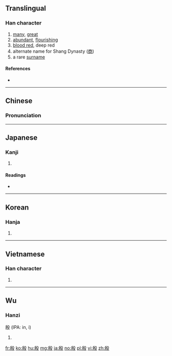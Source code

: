 ==Translingual==

===Han character===
{{Han char|rn=79|rad=殳|as=06|sn=10|four=27247|canj=HSHNE|ids=⿰㐆殳}}

# [[many]], [[great]]
# [[abundant]], [[flourishing]]
# [[blood red]], deep red
# alternate name for Shang Dynasty ([[商]])
# a rare [[surname]]

====References====
* {{Han ref|kx=0585.020|dkj=16627|dj=0977.190|hdz=32156.040|uh=6BB7|ud=27575|bh=AEEF|bd=44783}}

----

==Chinese==
{{zh-forms}}

===Pronunciation===
{{zh-pron
|m=yīn,yān
|c=jan1,jan2,jin1
|mc=y
|oc=y
|ma=
|cat=pron,a,v
}}

----

==Japanese==

===Kanji===
{{ja-kanji|grade=|rs=殳06}}

# {{defn|lang=ja|sort=殳06}}

====Readings====
* {{ja-readings|on=[[いん]] (in), [[あん]] (an)|kun=[[さかん]] (sakan)}}

----

==Korean==

===Hanja===
{{ko-hanja|hangeul=[[은]], [[안]]|eumhun=|rv=eun, an|mr=ŭn, an|y=un, an}}

# {{defn|lang=ko|sort=殳06}}

----

==Vietnamese==

===Han character===
{{vi-hantu|[[ân]]|rs=殳06}}

# {{defn|lang=vi|sort=殳06}}

----

==Wu==

===Hanzi===
殷 (IPA: in, i)

# {{defn|lang=wuu}}

[[fr:殷]]
[[ko:殷]]
[[hu:殷]]
[[mg:殷]]
[[ja:殷]]
[[no:殷]]
[[pl:殷]]
[[vi:殷]]
[[zh:殷]]